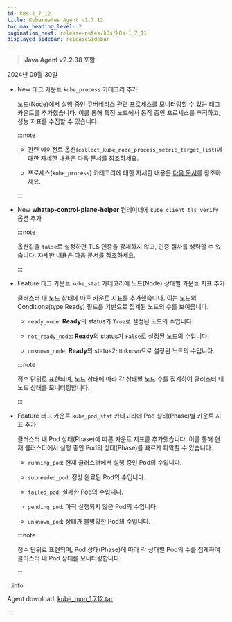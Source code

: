 ```yaml
---
id: k8s-1_7_12
title: Kubernetes Agent v1.7.12
toc_max_heading_level: 2
pagination_next: release-notes/k8s/k8s-1_7_11
displayed_sidebar: releaseSidebar
---
```


> **Java Agent v2.2.38 포함**

2024년 09월 30일

* <Status priority='1'>New</Status> 태그 카운트 `kube_process` 카테고리 추가

  노드(Node)에서 실행 중인 쿠버네티스 관련 프로세스를 모니터링할 수 있는 태그 카운트를 추가했습니다. 이를 통해 특정 노드에서 동작 중인 프로세스를 추적하고, 성능 지표를 수집할 수 있습니다.
  
  :::note

  * 관련 에이전트 옵션(`collect_kube_node_process_metric_target_list`)에 대한 자세한 내용은 [다음 문서](../../kubernetes/set-agent/#collect_kube_node_process_metric_target_list)를 참조하세요.
  
  * 프로세스(`kube_process`) 카테고리에 대한 자세한 내용은 [다음 문서](../../kubernetes/metrics-kubernetes/#kube_process)를 참조하세요.

  :::

- <Status priority='1'>New</Status> **whatap-control-plane-helper** 컨테이너에 `kube_client_tls_verify` 옵션 추가

  :::note

  옵션값을 `false`로 설정하면 TLS 인증을 강제하지 않고, 인증 절차를 생략할 수 있습니다. 자세한 내용은 [다음 문서](../../kubernetes/set-agent/#kube_client_tls_verify)를 참조하세요.

  :::

- <Status priority='1'>Feature</Status> 태그 카운트 `kube_stat` 카테고리에 노드(Node) 상태별 카운트 지표 추가

  클러스터 내 노드 상태에 따른 카운트 지표를 추가했습니다. 이는 노드의 Conditions(type:Ready) 필드를 기반으로 집계된 노드의 수를 보여줍니다.

  - `ready_node`: **Ready**의 status가 `True`로 설정된 노드의 수입니다.

  - `not_ready_node`: **Ready**의 status가 `False`로 설정된 노드의 수입니다.

  - `unknown_node`: **Ready**의 status가 `Unknown`으로 설정된 노드의 수입니다.

  :::note
  
  정수 단위로 표현되며, 노드 상태에 따라 각 상태별 노드 수를 집계하여 클러스터 내 노드 상태를 모니터링합니다.

  :::

- <Status priority='1'>Feature</Status> 태그 카운트 `kube_pod_stat` 카테고리에 Pod 상태(Phase)별 카운트 지표 추가

  클러스터 내 Pod 상태(Phase)에 따른 카운트 지표를 추가했습니다. 이를 통해 현재 클러스터에서 실행 중인 Pod의 상태(Phase)를 빠르게 파악할 수 있습니다.

  - `running_pod`: 현재 클러스터에서 실행 중인 Pod의 수입니다.

  - `succeeded_pod`: 정상 완료된 Pod의 수입니다.

  - `failed_pod`: 실패한 Pod의 수입니다.

  - `pending_pod`: 아직 실행되지 않은 Pod의 수입니다.

  - `unknown_pod`: 상태가 불명확한 Pod의 수입니다.

  :::note

  정수 단위로 표현되며, Pod 상태(Phase)에 따라 각 상태별 Pod의 수를 집계하여 클러스터 내 Pod 상태를 모니터링합니다.

  :::

:::info

Agent download: [kube_mon_1.7.12.tar](https://repo.whatap.io/docker/kube_mon_1.7.12.tar)

:::